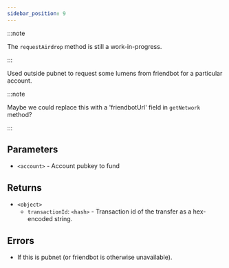 ```yaml
---
sidebar_position: 9
---
```


:::note

The `requestAirdrop` method is still a work-in-progress.

:::

Used outside pubnet to request some lumens from friendbot for a particular account.

:::note

Maybe we could replace this with a 'friendbotUrl' field in `getNetwork` method?

:::

## Parameters

- `<account>` - Account pubkey to fund

## Returns

- `<object>`
  - `transactionId`: `<hash>` - Transaction id of the transfer as a hex-encoded string.

## Errors

- If this is pubnet (or friendbot is otherwise unavailable).
